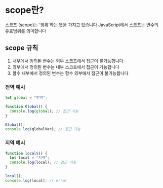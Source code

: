 # scope란?

스코프 (scope)는 '범위'라는 뜻을 가지고 있습니다
JavaScript에서 스코프는 변수의 유효범위를 의미합니다

## scope 규칙

1. 내부에서 정의된 변수는 외부 스코프에서 접근이 불가능합니다
2. 외부에서 정의된 변수는 내부 스코프에서 접근이 가능합니다
3. 함수 내부에서 정의된 변수는 함수 외부에서 접근이 불가능합니다

### 전역 예시

```javascript
let global = "전역";

function Global() {
  console.log(global); // 접근 가능
}

Global();
console.log(globalVar); // 접근 가능
```

### 지역 예시

```javascript
function localS() {
  let local = "지역";
  console.log(local); // 접근 가능
}

local();
console.log(local); // error
```
